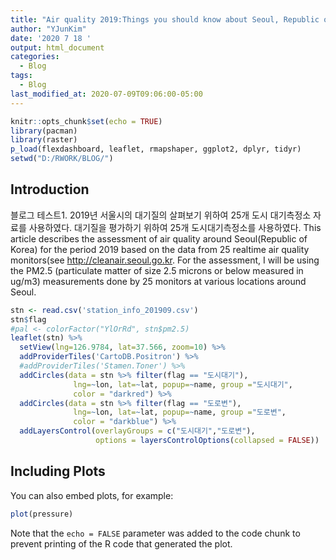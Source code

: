 ---
title: "Air quality 2019:Things you should know about Seoul, Republic of Korea"
author: "YJunKim"
date: '2020 7 18 '
output: html_document
categories:
  - Blog
tags:
  - Blog
last_modified_at: 2020-07-09T09:06:00-05:00
---

```{r setup, include=FALSE}
knitr::opts_chunk$set(echo = TRUE)
library(pacman)
library(raster)
p_load(flexdashboard, leaflet, rmapshaper, ggplot2, dplyr, tidyr)
setwd("D:/RWORK/BLOG/")
```

## Introduction
블로그 테스트1. 2019년 서울시의 대기질의 살펴보기 위하여 25개 도시 대기측정소 자료를 사용하였다. 대기질을 평가하기 위하여 25개 도시대기측정소를 사용하였다.
This article describes the assessment of air quality around Seoul(Republic of Korea) for the period 2019 based on the data from 25 realtime air quality monitors(see <http://cleanair.seoul.go.kr>. For the assessment, I will be using the PM2.5 (particulate matter of size 2.5 microns or below measured in ug/m3) measurements done by 25 monitors at various locations around Seoul.


```{r cars, echo=FALSE}
stn <- read.csv('station_info_201909.csv')
stn$flag
#pal <- colorFactor("YlOrRd", stn$pm2.5)
leaflet(stn) %>%
  setView(lng=126.9784, lat=37.566, zoom=10) %>%
  addProviderTiles('CartoDB.Positron') %>%
  #addProviderTiles('Stamen.Toner') %>%
  addCircles(data = stn %>% filter(flag == "도시대기"),
              lng=~lon, lat=~lat, popup=~name, group ="도시대기",
              color = "darkred") %>%
  addCircles(data = stn %>% filter(flag == "도로변"),
              lng=~lon, lat=~lat, popup=~name, group ="도로변",
              color = "darkblue") %>%
  addLayersControl(overlayGroups = c("도시대기","도로변"),
                   options = layersControlOptions(collapsed = FALSE))
```

## Including Plots

You can also embed plots, for example:

```{r pressure, echo=FALSE}
plot(pressure)
```

Note that the `echo = FALSE` parameter was added to the code chunk to prevent printing of the R code that generated the plot.

